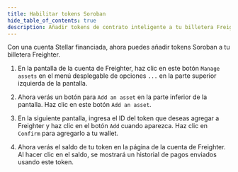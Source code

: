 ```yaml
---
title: Habilitar tokens Soroban
hide_table_of_contents: true
description: Añadir tokens de contrato inteligente a tu billetera Freighter
---
```


Con una cuenta Stellar financiada, ahora puedes añadir tokens Soroban a tu billetera Freighter.

1. En la pantalla de la cuenta de Freighter, haz clic en este botón `Manage assets` en el menú desplegable de opciones `...` en la parte superior izquierda de la pantalla.

2. Ahora verás un botón para `Add an asset` en la parte inferior de la pantalla. Haz clic en este botón `Add an asset`.

3. En la siguiente pantalla, ingresa el ID del token que deseas agregar a Freighter y haz clic en el botón `Add` cuando aparezca. Haz clic en `Confirm` para agregarlo a tu wallet.

4. Ahora verás el saldo de tu token en la página de la cuenta de Freighter. Al hacer clic en el saldo, se mostrará un historial de pagos enviados usando este token.

